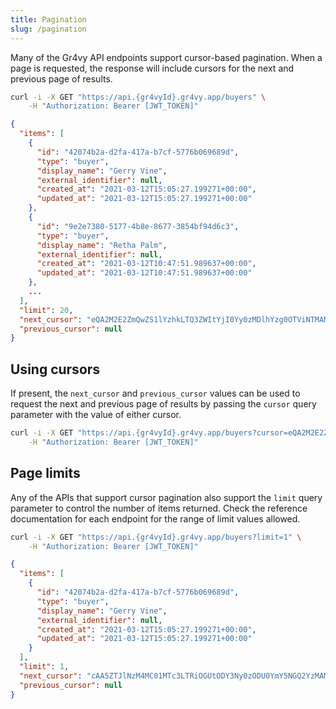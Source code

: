 ```yaml
---
title: Pagination
slug: /pagination
---
```


Many of the Gr4vy API endpoints support cursor-based pagination. When a page is
requested, the response will include cursors for the next and previous page of
results.

```bash {5-6}
curl -i -X GET "https://api.{gr4vyId}.gr4vy.app/buyers" \
    -H "Authorization: Bearer [JWT_TOKEN]"
```

```json
{
  "items": [
    {
      "id": "42074b2a-d2fa-417a-b7cf-5776b069689d",
      "type": "buyer",
      "display_name": "Gerry Vine",
      "external_identifier": null,
      "created_at": "2021-03-12T15:05:27.199271+00:00",
      "updated_at": "2021-03-12T15:05:27.199271+00:00"
    },
    {
      "id": "9e2e7380-5177-4b8e-8677-3854bf94d6c3",
      "type": "buyer",
      "display_name": "Retha Palm",
      "external_identifier": null,
      "created_at": "2021-03-12T10:47:51.989637+00:00",
      "updated_at": "2021-03-12T10:47:51.989637+00:00"
    },
    ...
  ],
  "limit": 20,
  "next_cursor": "eQA2M2E2ZmQwZS1lYzhkLTQ3ZWItYjI0Yy0zMDlhYzg0OTViNTMAMjAyMS0wMi0yN1QyMjoyNDo1MS4wMTIxNTA",
  "previous_cursor": null
}
```

## Using cursors

If present, the `next_cursor` and `previous_cursor` values can be used to
request the next and previous page of results by passing the `cursor` query
parameter with the value of either cursor.

```bash {5-6}
curl -i -X GET "https://api.{gr4vyId}.gr4vy.app/buyers?cursor=eQA2M2E2ZmQwZS1lYzhkLTQ3ZWItYjI0Yy0zMDlhYzg0OTViNTMAMjAyMS0wMi0yN1QyMjoyNDo1MS4wMTIxNTA" \
    -H "Authorization: Bearer [JWT_TOKEN]"
```

## Page limits

Any of the APIs that support cursor pagination also support the `limit` query
parameter to control the number of items returned. Check the reference
documentation for each endpoint for the range of limit values allowed.

```bash {5-6}
curl -i -X GET "https://api.{gr4vyId}.gr4vy.app/buyers?limit=1" \
    -H "Authorization: Bearer [JWT_TOKEN]"
```

```json
{
  "items": [
    {
      "id": "42074b2a-d2fa-417a-b7cf-5776b069689d",
      "type": "buyer",
      "display_name": "Gerry Vine",
      "external_identifier": null,
      "created_at": "2021-03-12T15:05:27.199271+00:00",
      "updated_at": "2021-03-12T15:05:27.199271+00:00"
    }
  ],
  "limit": 1,
  "next_cursor": "cAA5ZTJlNzM4MC01MTc3LTRiOGUtODY3Ny0zODU0YmY5NGQ2YzMAMjAyMS0wMy0xMlQxMDo0Nzo1MS45ODk2Mzc",
  "previous_cursor": null
}
```
